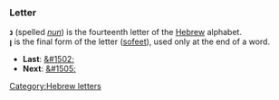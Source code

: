 ===Letter===
'''&#1504;''' (spelled ''[[nun]]'') is the fourteenth letter of the [[Hebrew]] alphabet.<br>
'''&#1503;''' is the final form of the letter ([[sofeet]]), used only at the end of a word.

* '''Last''': [[&#1502;]]
* '''Next''': [[&#1505;]]

[[Category:Hebrew letters]]